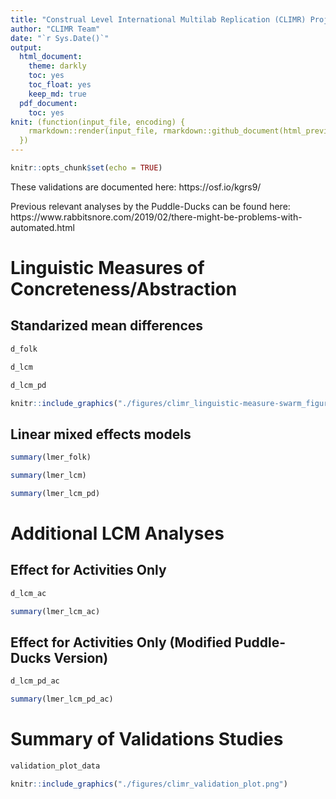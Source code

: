```yaml
---
title: "Construal Level International Multilab Replication (CLIMR) Project: Linguistic Concreteness Validation"
author: "CLIMR Team"
date: "`r Sys.Date()`"
output:
  html_document:
    theme: darkly
    toc: yes
    toc_float: yes
    keep_md: true
  pdf_document:
    toc: yes
knit: (function(input_file, encoding) {
    rmarkdown::render(input_file, rmarkdown::github_document(html_preview = FALSE), encoding = encoding, output_dir = "./reports/")
  })
---
```


```r
knitr::opts_chunk$set(echo = TRUE)

```

These validations are documented here: https://osf.io/kgrs9/

Previous relevant analyses by the Puddle-Ducks can be found here: https://www.rabbitsnore.com/2019/02/there-might-be-problems-with-automated.html

# Linguistic Measures of Concreteness/Abstraction

## Standarized mean differences

```r
d_folk
```

```r
d_lcm
```

```r
d_lcm_pd
```

```r
knitr::include_graphics("./figures/climr_linguistic-measure-swarm_figure.png")
```

## Linear mixed effects models

```r
summary(lmer_folk)
```


```r
summary(lmer_lcm)
```

```r
summary(lmer_lcm_pd)
```

# Additional LCM Analyses

## Effect for Activities Only

```r
d_lcm_ac
```

```r
summary(lmer_lcm_ac)
```

## Effect for Activities Only (Modified Puddle-Ducks Version)

```r
d_lcm_pd_ac
```

```r
summary(lmer_lcm_pd_ac)
```

# Summary of Validations Studies

```r
validation_plot_data
```

```r
knitr::include_graphics("./figures/climr_validation_plot.png")
```


